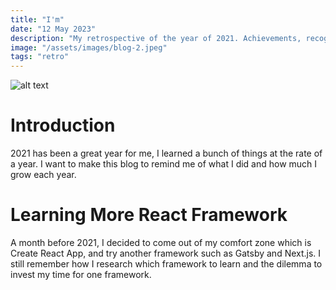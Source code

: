 ```yaml
---
title: "I'm"
date: "12 May 2023"
description: "My retrospective of the year of 2021. Achievements, recognitions, and lessons learned."
image: "/assets/images/blog-2.jpeg"
tags: "retro"
---
```


![alt text](/assets/images/gojo.jpg)

# Introduction

2021 has been a great year for me, I learned a bunch of things at the rate of a year. I want to make this blog to remind me of what I did and how much I grow each year.

# Learning More React Framework

A month before 2021, I decided to come out of my comfort zone which is Create React App, and try another framework such as Gatsby and Next.js. I still remember how I research which framework to learn and the dilemma to invest my time for one framework.
